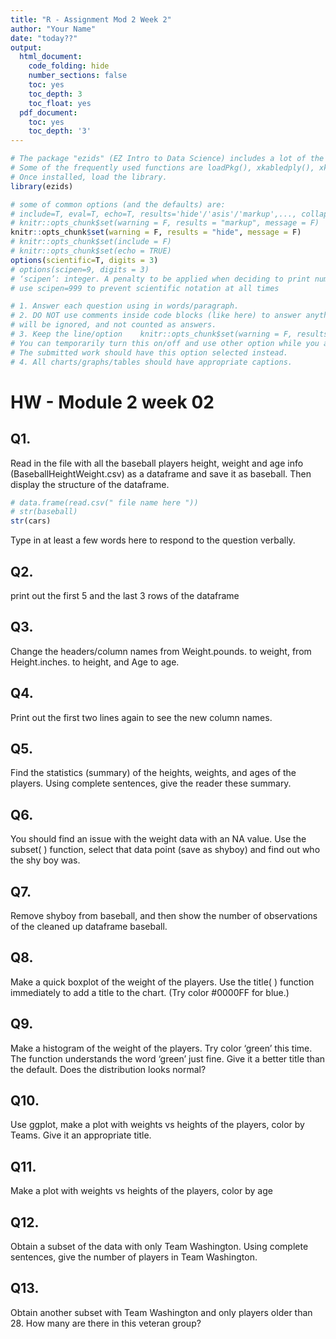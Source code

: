 ```yaml
---
title: "R - Assignment Mod 2 Week 2"
author: "Your Name"
date: "today??"
output:
  html_document:
    code_folding: hide
    number_sections: false
    toc: yes
    toc_depth: 3
    toc_float: yes
  pdf_document:
    toc: yes
    toc_depth: '3'
---
```


```r
# The package "ezids" (EZ Intro to Data Science) includes a lot of the helper functions we developed for the course. 
# Some of the frequently used functions are loadPkg(), xkabledply(), xkablesummary(), uzscale(), etc.
# Once installed, load the library.
library(ezids)
```


```r
# some of common options (and the defaults) are: 
# include=T, eval=T, echo=T, results='hide'/'asis'/'markup',..., collapse=F, warning=T, message=T, error=T, cache=T, fig.width=6, fig.height=4, fig.dim=c(6,4) #inches, fig.align='left'/'center','right', 
# knitr::opts_chunk$set(warning = F, results = "markup", message = F)
knitr::opts_chunk$set(warning = F, results = "hide", message = F)
# knitr::opts_chunk$set(include = F)
# knitr::opts_chunk$set(echo = TRUE)
options(scientific=T, digits = 3) 
# options(scipen=9, digits = 3) 
# ‘scipen’: integer. A penalty to be applied when deciding to print numeric values in fixed or exponential notation.  Positive values bias towards fixed and negative towards scientific notation: fixed notation will be preferred unless it is more than ‘scipen’ digits wider.
# use scipen=999 to prevent scientific notation at all times
```

```r
# 1. Answer each question using in words/paragraph. 
# 2. DO NOT use comments inside code blocks (like here) to answer anything. Those are for notes between coders/self. They 
# will be ignored, and not counted as answers. 
# 3. Keep the line/option    knitr::opts_chunk$set(warning = F, results = "hide", message = F)
# You can temporarily turn this on/off and use other option while you are working on the homework if it helps. 
# The submitted work should have this option selected instead.
# 4. All charts/graphs/tables should have appropriate captions. 
```

# HW - Module 2 week 02

## Q1. 
Read in the file with all the baseball players height, weight and age info (BaseballHeightWeight.csv) as a dataframe and save it as baseball. Then display the structure of the dataframe.

```r
# data.frame(read.csv(" file name here "))
# str(baseball)
str(cars)
```

Type in at least a few words here to respond to the question verbally.

## Q2. 
print out the first 5 and the last 3 rows of the dataframe

## Q3. 
Change the headers/column names from Weight.pounds. to weight, from Height.inches. to height, and Age to age.

## Q4. 
Print out the first two lines again to see the new column names.

## Q5. 
Find the statistics (summary) of the heights, weights, and ages of the players. Using complete sentences, give the reader these summary.

## Q6. 
You should find an issue with the weight data with an NA value. Use the subset( ) function, select that data point (save as shyboy) and find out who the shy boy was.

## Q7. 
Remove shyboy from baseball, and then show the number of observations of the cleaned up dataframe baseball.

## Q8. 
Make a quick boxplot of the weight of the players. Use the title( ) function immediately to add a title to the chart. (Try color #0000FF for blue.)

## Q9. 
Make a histogram of the weight of the players. Try color 'green' this time. The function understands the word 'green' just fine. Give it a better title than the default. Does the distribution looks normal?

## Q10. 
Use ggplot, make a plot with weights vs heights of the players, color by Teams. Give it an appropriate title.

## Q11. 
Make a plot with weights vs heights of the players, color by age

## Q12. 
Obtain a subset of the data with only Team Washington. Using complete sentences, give the number of players in Team Washington.

## Q13. 
Obtain another subset with Team Washington and only players older than 28. How many are there in this veteran group?
